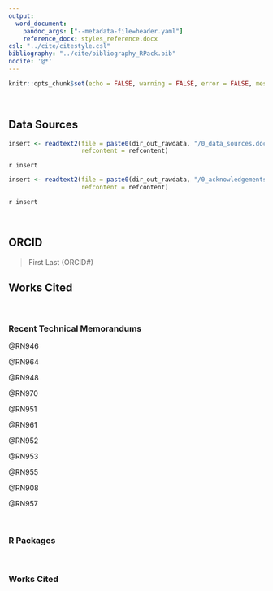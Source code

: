 ```yaml
---
output:
  word_document:
    pandoc_args: ["--metadata-file=header.yaml"]
    reference_docx: styles_reference.docx
csl: "../cite/citestyle.csl"
bibliography: "../cite/bibliography_RPack.bib"
nocite: '@*'
---
```


```r
knitr::opts_chunk$set(echo = FALSE, warning = FALSE, error = FALSE, message = FALSE)
```

</br>

## Data Sources

```r
insert <- readtext2(file = paste0(dir_out_rawdata, "/0_data_sources.docx"), 
                    refcontent = refcontent)
```

`r insert `

```r
insert <- readtext2(file = paste0(dir_out_rawdata, "/0_acknowledgements.docx"), 
                    refcontent = refcontent)
```

`r insert `

</br>

## ORCID

> First Last (ORCID#)



\newpage


## Works Cited

</br>

### Recent Technical Memorandums
  
  @RN946 <!-- An evaluation of methods used to predict commercial fishing effort in Alaska -->
  
  @RN964 <!-- Alternative sampling designs for the 2019 Annual Deployment Plan of the North Pacific Observer Program -->
  
  @RN948 <!-- Alaska marine mammal stock assessments, 2019 -->
  
  @RN970 <!-- 3Human-caused mortality and injury of NMFS-managed Alaska marine mammal stocks 2013-2017 -->
  
  @RN951 <!-- Genetic stock composition analysis of the Chinook salmon bycatch samples from the 2017 Bering Sea trawl fisheries -->
  
  @RN961 <!-- Genetic stock composition analysis of Chinook salmon bycatch samples from the 2018 Gulf of Alaska trawl fisheries -->
  
  @RN952 <!-- Assessment and Catalog of Benthic Marine Algae from the Alaska Peninsula May 2016 -->
  
  @RN953 <!-- Freshwater Input to the Bering Sea, 1950–2017, 46 p. NTIS No. PB2019100329. -->
  
  @RN955 <!-- Report on the 2018 International Sablefish Workshop, 107 p. NTIS No. PB2019-100329. -->
  
  @RN908 <!-- The 2018 eastern Bering Sea continental shelf and northern Bering Sea trawl surveys: Results for commercial crab species. -->
  
  @RN957 <!-- Abundance and seasonality of Dall’s porpoise (Phocoenoides dalli) in Southeast Alaska -->

</br>

### R Packages

<div id="refs"></div>

</br>


### Works Cited

<!-- Note that when the report is compiled, all of the citations from the rest of the report will naturally come to the end of this page.  -->
